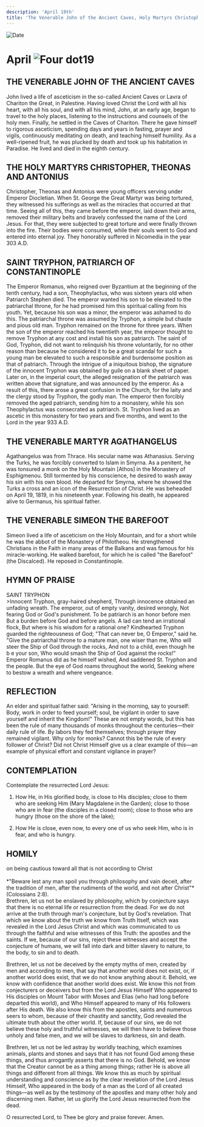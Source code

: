 ```yaml
---
description: 'April 19th'
title: 'The Venerable John of the Ancient Caves, Holy Martyrs Christopher, Theonas, and Antonius, St. Tryphon, Patriarch of Constantinople, Venerable Martyr Agathangelus, Venerable Simeon the Barefoot'
---
```


<RunningHead />
<Image src="/title-imprint.png" height={68} width={50} alt="Date" className="title-imprint"/>

# <div id="date">April <Image className="four-dot" src="/four-dot.png" height={15} width={15} alt="Four dot" />19</div>

## THE VENERABLE JOHN OF THE ANCIENT CAVES

John lived a life of asceticism in the so-called Ancient Caves or Lavra of Chariton the Great, in Palestine. Having loved Christ the Lord with all his heart, with all his soul, and with all his mind, John, at an early age, began to travel to the holy places, listening to the instructions and counsels of the holy men. Finally, he settled in the Caves of Chariton. There he gave himself to rigorous asceticism, spending days and years in fasting, prayer and vigils, continuously meditating on death, and teaching himself humility. As a well-ripened fruit, he was plucked by death and took up his habitation in Paradise. He lived and died in the eighth century.

## THE HOLY MARTYRS CHRISTOPHER, THEONAS AND ANTONIUS

Christopher, Theonas and Antonius were young officers serving under Emperor Diocletian. When St. George the Great Martyr was being tortured, they witnessed his sufferings as well as the miracles that occurred at that time. Seeing all of this, they came before the emperor, laid down their arms, removed their military belts and bravely confessed the name of the Lord Jesus. For that, they were subjected to great torture and were finally thrown into the fire. Their bodies were consumed, while their souls went to God and entered into eternal joy. They honorably suffered in Nicomedia in the year 303 A.D.

## SAINT TRYPHON, PATRIARCH OF CONSTANTINOPLE

The Emperor Romanus, who reigned over Byzantium at the beginning of the tenth century, had a son, Theophylactus, who was sixteen years old when Patriarch Stephen died. The emperor wanted his son to be elevated to the patriarchal throne, for he had promised him this spiritual calling from his youth. Yet, because his son was a minor, the emperor was ashamed to do this. The patriarchal throne was assumed by Tryphon, a simple but chaste and pious old man. Tryphon remained on the throne for three years. When the son of the emperor reached his twentieth year, the emperor thought to remove Tryphon at any cost and install his son as patriarch. The saint of God, Tryphon, did not want to relinquish his throne voluntarily, for no other reason than because he considered it to be a great scandal for such a young man be elevated to such a responsible and burdensome position as that of patriarch. Through the intrigue of a iniquitous bishop, the signature of the innocent Tryphon was obtained by guile on a blank sheet of paper. Later on, in the imperial court, the alleged resignation of the patriarch was written above that signature, and was announced by the emperor. As a result of this, there arose a great confusion in the Church, for the laity and the clergy stood by Tryphon, the godly man. The emperor then forcibly removed the aged patriarch, sending him to a monastery, while his son Theophylactus was consecrated as patriarch. St. Tryphon lived as an ascetic in this monastery for two years and five months, and went to the Lord in the year 933 A.D.

## THE VENERABLE MARTYR AGATHANGELUS

Agathangelus was from Thrace. His secular name was Athanasius. Serving the Turks, he was forcibly converted to Islam in Smyrna. As a penitent, he was tonsured a monk on the Holy Mountain [Athos] in the Monastery of Esphigmenou. Still tormented by his conscience, he desired to wash away his sin with his own blood. He departed for Smyrna, where he showed the Turks a cross and an icon of the Resurrection of Christ. He was beheaded on April 19, 1819, in his nineteenth year. Following his death, he appeared alive to Germanus, his spiritual father.

## THE VENERABLE SIMEON THE BAREFOOT

Simeon lived a life of asceticism on the Holy Mountain, and for a short while he was the abbot of the Monastery of Philotheou. He strengthened Christians in the Faith in many areas of the Balkans and was famous for his miracle-working. He walked barefoot, for which he is called "the Barefoot" (the Discalced). He reposed in Constantinople.


## HYMN OF PRAISE
<div style={{textAlign:'center', color:'crimson', fontWeight:'bold'}}>
SAINT TRYPHON
</div>
>Innocent Tryphon, gray-haired shepherd,  
Through innocence obtained an unfading wreath.  
The emperor, out of empty vanity, desired wrongly,  
Not fearing God or God's punishment.  
To be patriarch is an honor before men  
But a burden before God and before angels.  
A lad can tend an irrational flock,  
But where is his wisdom for a rational one?  
Kindhearted Tryphon guarded the righteousness of God;  
"That can never be, O Emperor," said he.  
"Give the patriarchal throne to a mature man, one wiser than me,  
Who will steer the Ship of God through the rocks,  
And not to a child, even though he b e your son,  
Who would smash the Ship of God against the rocks!"  
Emperor Romanus did as he himself wished,  
And saddened St. Tryphon and the people.  
But the eye of God roams throughout the world,  
Seeking where to bestow a wreath and where vengeance.  


## REFLECTION

An elder and spiritual father said: "Arising in the morning, say to yourself: Body, work in order to feed yourself; soul, be vigilant in order to save yourself and inherit the Kingdom!" These are not empty words, but this has been the rule of many thousands of monks throughout the centuries—their daily rule of life. By labors they fed themselves; through prayer they remained vigilant. Why only for monks? Cannot this be the rule of every follower of Christ? Did not Christ Himself give us a clear example of this—an example of physical effort and constant vigilance in prayer?


## CONTEMPLATION

Contemplate the resurrected Lord Jesus:

1. How He, in His glorified body, is close to His disciples; close to them who are seeking Him (Mary Magdalene in the Garden); close to those who are in fear (the disciples in a closed room); close to those who are hungry (those on the shore of the lake);

2. How He is close, even now, to every one of us who seek Him, who is in fear, and who is hungry.


## HOMILY
<div style={{textAlign:'center', color:'crimson', fontWeight:'bold'}}>
on being cautious toward all that is not according to Christ
</div><br />
<div style={{textAlign:'right'}}>
*"Beware lest any man spoil you through philosophy and vain deceit, after the tradition of men, after the rudiments of the world, and not after Christ"* (Colossians 2:8).
</div>
Brethren, let us not be enslaved by philosophy, which by conjecture says that there is no eternal life or resurrection from the dead. For we do not arrive at the truth through man's conjecture, but by God's revelation. That which we know about the truth we know from Truth Itself, which was revealed in the Lord Jesus Christ and which was communicated to us through the faithful and wise witnesses of this Truth: the apostles and the saints. If we, because of our sins, reject these witnesses and accept the conjecture of humans, we will fall into dark and bitter slavery to nature, to the body, to sin and to death.

Brethren, let us not be deceived by the empty myths of men, created by men and according to men, that say that another world does not exist, or, if another world does exist, that we do not know anything about it. Behold, we know with confidence that another world does exist. We know this not from conjecturers or deceivers but from the Lord Jesus Himself Who appeared to His disciples on Mount Tabor with Moses and Elias (who had long before departed this world), and Who Himself appeared to many of His followers after His death. We also know this from the apostles, saints and numerous seers to whom, because of their chastity and sanctity, God revealed the ultimate truth about the other world. If, because of our sins, we do not believe these holy and truthful witnesses, we will then have to believe those unholy and false men, and we will be slaves to darkness, sin and death.

Brethren, let us not be led astray by worldly teaching, which examines animals, plants and stones and says that it has not found God among these things, and thus arrogantly asserts that there is no God. Behold, we know that the Creator cannot be as a thing among things; rather He is above all things and different from all things. We know this as much by spiritual understanding and conscience as by the clear revelation of the Lord Jesus Himself, Who appeared in the body of a man as the Lord of all created things—as well as by the testimony of the apostles and many other holy and discerning men. Rather, let us glorify the Lord Jesus resurrected from the dead.

O resurrected Lord, to Thee be glory and praise forever. Amen.

